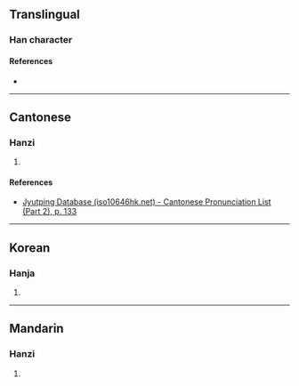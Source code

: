 {{character info}}
==Translingual==

===Han character===
{{Han char|rn=75|rad=木|as=14|sn=18|four=44916|canj=DKSR,XDKSR|ids=⿰木奩}}

====References====
* {{Han ref|kx=0558.400|dkj=15738|dj=0948.120|hdz=21308.070|uh=6AB6|ud=27318|bh=EFE3|bd=61411}}

----

==Cantonese==

===Hanzi===
{{yue-hanzi|jyut=[[him1]]|y=him1}}

# {{rfdef|yue|sort=木14}}

====References====
* [http://www.iso10646hk.net/jp/document/download.jsp Jyutping Database (iso10646hk.net) - Cantonese Pronunciation List (Part 2), p. 133]

----

==Korean==

===Hanja===
{{ko-hanja|hangeul=염|eumhun=|rv=yeom|mr=yŏm|y=yem}}

# {{rfdef|ko|sort=木14}}

----

==Mandarin==

===Hanzi===
{{cmn-hanzi|pin=[[qiān]] ([[qian1]])|wg=ch'ien<sup>1</sup>}}

# {{rfdef|cmn|sort=木14}}